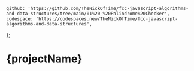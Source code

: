 	github: 'https://github.com/TheNickOfTime/fcc-javascript-algorithms-and-data-structures/tree/main/01%20-%20Palindrome%20Checker',
	codespace: 'https://codespaces.new/TheNickOfTime/fcc-javascript-algorithms-and-data-structures',
};

# {projectName}
